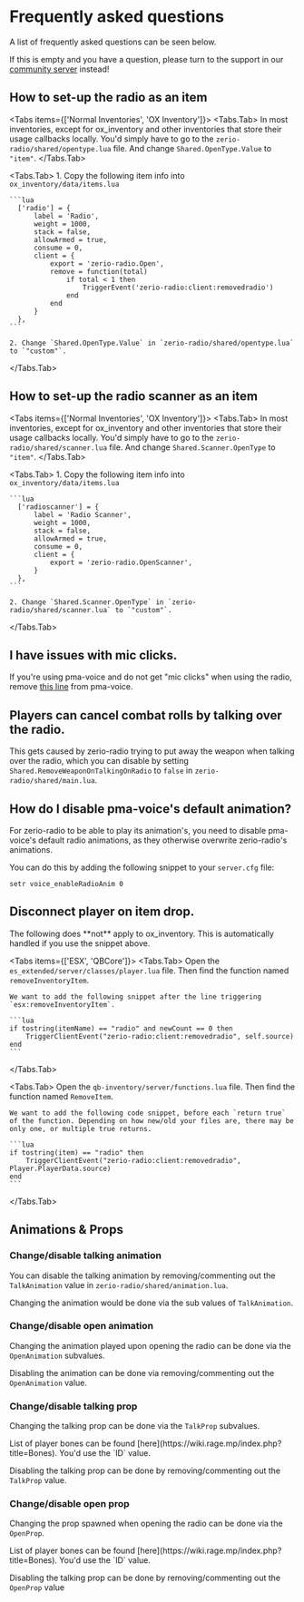 
# Frequently asked questions

A list of frequently asked questions can be seen below.

If this is empty and you have a question, please turn to the support in our [community server](https://discord.zerio-scripts.com) instead!

## How to set-up the radio as an item

<Tabs items={['Normal Inventories', 'OX Inventory']}>
  <Tabs.Tab>
    In most inventories, except for ox_inventory and other inventories that store their usage callbacks locally. You'd simply have to go to the `zerio-radio/shared/opentype.lua` file. And change `Shared.OpenType.Value` to `"item"`.
  </Tabs.Tab>

  <Tabs.Tab>
    1. Copy the following item info into `ox_inventory/data/items.lua`

    ```lua
      ['radio'] = {
          label = 'Radio',
          weight = 1000,
          stack = false,
          allowArmed = true,
          consume = 0,
          client = {
              export = 'zerio-radio.Open',
              remove = function(total)
                  if total < 1 then
                      TriggerEvent('zerio-radio:client:removedradio')
                  end
              end
          }
      },
    ```

    2. Change `Shared.OpenType.Value` in `zerio-radio/shared/opentype.lua` to `"custom"`.

  </Tabs.Tab>
</Tabs>

## How to set-up the radio scanner as an item

<Tabs items={['Normal Inventories', 'OX Inventory']}>
  <Tabs.Tab>
    In most inventories, except for ox_inventory and other inventories that store their usage callbacks locally. You'd simply have to go to the `zerio-radio/shared/scanner.lua` file. And change `Shared.Scanner.OpenType` to `"item"`.
  </Tabs.Tab>

  <Tabs.Tab>
    1. Copy the following item info into `ox_inventory/data/items.lua`

    ```lua
      ['radioscanner'] = {
          label = 'Radio Scanner',
          weight = 1000,
          stack = false,
          allowArmed = true,
          consume = 0,
          client = {
              export = 'zerio-radio.OpenScanner',
          }
      },
    ```

    2. Change `Shared.Scanner.OpenType` in `zerio-radio/shared/scanner.lua` to `"custom"`.

  </Tabs.Tab>
</Tabs>

## I have issues with mic clicks.

If you're using pma-voice and do not get "mic clicks" when using the radio, remove [this line](https://github.com/AvarianKnight/pma-voice/blob/main/client/init/main.lua#L220) from pma-voice.

## Players can cancel combat rolls by talking over the radio.

This gets caused by zerio-radio trying to put away the weapon when talking over the radio, which you can disable by setting `Shared.RemoveWeaponOnTalkingOnRadio` to `false` in `zerio-radio/shared/main.lua`.

## How do I disable pma-voice's default animation?

For zerio-radio to be able to play its animation's, you need to disable pma-voice's default radio animations, as they otherwise overwrite zerio-radio's animations.

You can do this by adding the following snippet to your `server.cfg` file:

```
setr voice_enableRadioAnim 0
```

## Disconnect player on item drop.

<Callout>
  The following does **not** apply to ox_inventory. This is automatically
  handled if you use the snippet above.
</Callout>

<Tabs items={['ESX', 'QBCore']}>
  <Tabs.Tab>
    Open the `es_extended/server/classes/player.lua` file. Then find the function named `removeInventoryItem`.

    We want to add the following snippet after the line triggering `esx:removeInventoryItem`.

    ```lua
    if tostring(itemName) == "radio" and newCount == 0 then
        TriggerClientEvent("zerio-radio:client:removedradio", self.source)
    end
    ```

  </Tabs.Tab>

  <Tabs.Tab>
    Open the `qb-inventory/server/functions.lua` file. Then find the function named `RemoveItem`.

    We want to add the following code snippet, before each `return true` of the function. Depending on how new/old your files are, there may be only one, or multiple true returns.

    ```lua
    if tostring(item) == "radio" then
        TriggerClientEvent("zerio-radio:client:removedradio", Player.PlayerData.source)
    end
    ```

  </Tabs.Tab>
</Tabs>

## Animations & Props

### Change/disable talking animation

You can disable the talking animation by removing/commenting out the `TalkAnimation` value in `zerio-radio/shared/animation.lua`.

Changing the animation would be done via the sub values of `TalkAnimation`.

### Change/disable open animation

Changing the animation played upon opening the radio can be done via the `OpenAnimation` subvalues.

Disabling the animation can be done via removing/commenting out the `OpenAnimation` value.

### Change/disable talking prop

Changing the talking prop can be done via the `TalkProp` subvalues.

<Callout>
  List of player bones can be found
  [here](https://wiki.rage.mp/index.php?title=Bones). You'd use the `ID` value.
</Callout>

Disabling the talking prop can be done by removing/commenting out the `TalkProp` value.

### Change/disable open prop

Changing the prop spawned when opening the radio can be done via the `OpenProp`.

<Callout>
  List of player bones can be found
  [here](https://wiki.rage.mp/index.php?title=Bones). You'd use the `ID` value.
</Callout>

Disabling the talking prop can be done by removing/commenting out the `OpenProp` value
